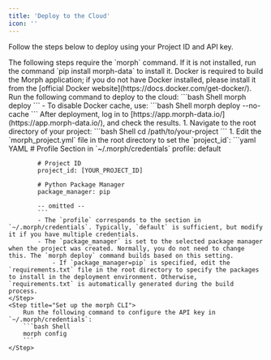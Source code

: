 ```yaml
---
title: 'Deploy to the Cloud'
icon: ''
---
```


Follow the steps below to deploy using your Project ID and API key.

<Note>
    The following steps require the `morph` command. If it is not installed, run the command `pip install morph-data` to install it.
</Note>

<Note>
   Docker is required to build the Morph application; if you do not have Docker installed, please install it from the [official Docker website](https://docs.docker.com/get-docker/).
</Note>

<Steps>
    <Step title="Deploy to the cloud">
        Run the following command to deploy to the cloud:
        ```bash Shell
        morph deploy
        ```
        - To disable Docker cache, use:
        ```bash Shell
        morph deploy --no-cache
        ```
        After deployment, log in to [https://app.morph-data.io/](https://app.morph-data.io/), and check the results.
    </Step>
    <Step title="Set up your project">
        1. Navigate to the root directory of your project:
            ```bash Shell
            cd /path/to/your-project
            ```
        1. Edit the `morph_project.yml` file in the root directory to set the `project_id`:
            ```yaml YAML
            # Profile Section in `~/.morph/credentials`
            profile: default

            # Project ID
            project_id: [YOUR_PROJECT_ID]

            # Python Package Manager
            package_manager: pip

            -- omitted --
            ```
            - The `profile` corresponds to the section in `~/.morph/credentials`. Typically, `default` is sufficient, but modify it if you have multiple credentials.
            - The `package_manager` is set to the selected package manager when the project was created. Normally, you do not need to change this. The `morph deploy` command builds based on this setting.
                - If `package_manager=pip` is specified, edit the `requirements.txt` file in the root directory to specify the packages to install in the deployment environment. Otherwise, `requirements.txt` is automatically generated during the build process.
    </Step>
    <Step title="Set up the morph CLI">
        Run the following command to configure the API key in `~/.morph/credentials`:
        ```bash Shell
        morph config
        ```
    </Step>
</Steps>